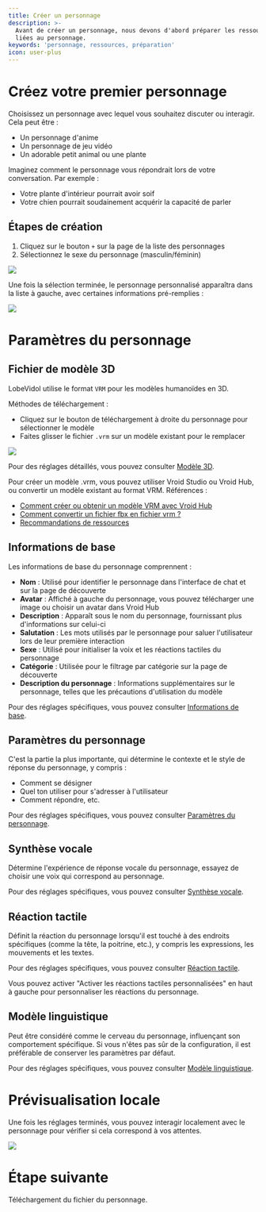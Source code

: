 ```yaml
---
title: Créer un personnage
description: >-
  Avant de créer un personnage, nous devons d'abord préparer les ressources
  liées au personnage.
keywords: 'personnage, ressources, préparation'
icon: user-plus
---
```


# Créez votre premier personnage

Choisissez un personnage avec lequel vous souhaitez discuter ou interagir. Cela peut être :

- Un personnage d'anime
- Un personnage de jeu vidéo
- Un adorable petit animal ou une plante

Imaginez comment le personnage vous répondrait lors de votre conversation. Par exemple :

- Votre plante d'intérieur pourrait avoir soif
- Votre chien pourrait soudainement acquérir la capacité de parler

## Étapes de création

1. Cliquez sur le bouton `+` sur la page de la liste des personnages
2. Sélectionnez le sexe du personnage (masculin/féminin)

<Frame>
  <img src="https://oss.vidol.chat/assets/9c4f422919fcf2931f688fc827189018.webp" />
</Frame>

Une fois la sélection terminée, le personnage personnalisé apparaîtra dans la liste à gauche, avec certaines informations pré-remplies :

<Frame>
  <img src="https://oss.vidol.chat/assets/b43b5ab17deadecc90d772ed73398fa2.webp" />
</Frame>

# Paramètres du personnage

## Fichier de modèle 3D

LobeVidol utilise le format `VRM` pour les modèles humanoïdes en 3D.

Méthodes de téléchargement :

- Cliquez sur le bouton de téléchargement à droite du personnage pour sélectionner le modèle
- Faites glisser le fichier `.vrm` sur un modèle existant pour le remplacer

<Frame>
  <img src="https://oss.vidol.chat/assets/cb762561ea67c9458efc2da47a5a3e98.webp" />
</Frame>

Pour des réglages détaillés, vous pouvez consulter [Modèle 3D](/role-manual/attributes/3d-model).

<Tip>
Pour créer un modèle .vrm, vous pouvez utiliser Vroid Studio ou Vroid Hub, ou convertir un modèle existant au format VRM. Références :

- [Comment créer ou obtenir un modèle VRM avec Vroid Hub](/role-manual/faq/how-to-use-vroid-hub)
- [Comment convertir un fichier fbx en fichier vrm ?](/role-manual/faq/convert-fbx-to-vrm)
- [Recommandations de ressources](/role-manual/resources/vrm-resources)
</Tip>

## Informations de base

Les informations de base du personnage comprennent :

- **Nom** : Utilisé pour identifier le personnage dans l'interface de chat et sur la page de découverte
- **Avatar** : Affiché à gauche du personnage, vous pouvez télécharger une image ou choisir un avatar dans Vroid Hub
- **Description** : Apparaît sous le nom du personnage, fournissant plus d'informations sur celui-ci
- **Salutation** : Les mots utilisés par le personnage pour saluer l'utilisateur lors de leur première interaction
- **Sexe** : Utilisé pour initialiser la voix et les réactions tactiles du personnage
- **Catégorie** : Utilisée pour le filtrage par catégorie sur la page de découverte
- **Description du personnage** : Informations supplémentaires sur le personnage, telles que les précautions d'utilisation du modèle

Pour des réglages spécifiques, vous pouvez consulter [Informations de base](/role-manual/attributes/basic).

## Paramètres du personnage

C'est la partie la plus importante, qui détermine le contexte et le style de réponse du personnage, y compris :

- Comment se désigner
- Quel ton utiliser pour s'adresser à l'utilisateur
- Comment répondre, etc.

Pour des réglages spécifiques, vous pouvez consulter [Paramètres du personnage](/role-manual/attributes/system-role).

## Synthèse vocale

Détermine l'expérience de réponse vocale du personnage, essayez de choisir une voix qui correspond au personnage.

Pour des réglages spécifiques, vous pouvez consulter [Synthèse vocale](/role-manual/attributes/tts).

## Réaction tactile

Définit la réaction du personnage lorsqu'il est touché à des endroits spécifiques (comme la tête, la poitrine, etc.), y compris les expressions, les mouvements et les textes.

Pour des réglages spécifiques, vous pouvez consulter [Réaction tactile](/role-manual/attributes/touch).

<Tip>
Vous pouvez activer "Activer les réactions tactiles personnalisées" en haut à gauche pour personnaliser les réactions du personnage.
</Tip>

## Modèle linguistique

Peut être considéré comme le cerveau du personnage, influençant son comportement spécifique. Si vous n'êtes pas sûr de la configuration, il est préférable de conserver les paramètres par défaut.

Pour des réglages spécifiques, vous pouvez consulter [Modèle linguistique](/role-manual/attributes/llm).

# Prévisualisation locale

Une fois les réglages terminés, vous pouvez interagir localement avec le personnage pour vérifier si cela correspond à vos attentes.

<Frame>
  <img src="https://oss.vidol.chat/assets/c760c75a87ac75c7440aeb5026327ca4.webp" />
</Frame>

# Étape suivante

Téléchargement du fichier du personnage.

